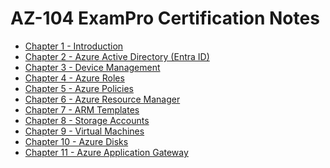 # AZ-104 ExamPro Certification Notes
* [Chapter 1 - Introduction](/posts/microsoft/azure/az-104/cert-notes/exampro/chapter1/chapter1-intro-to-az-104)
* [Chapter 2 - Azure Active Directory (Entra ID)](/posts/microsoft/azure/az-104/cert-notes/exampro/chapter2/chapter2-introduction)
* [Chapter 3 - Device Management](/posts/microsoft/azure/az-104/cert-notes/exampro/chapter3/chapter3-intro-to-device-management)
* [Chapter 4 - Azure Roles](/posts/microsoft/azure/az-104/cert-notes/exampro/chapter4/chapter4-types-of-roles)
* [Chapter 5 - Azure Policies](/posts/microsoft/azure/az-104/cert-notes/exampro/chapter5/chapter5-introduction)
* [Chapter 6 - Azure Resource Manager](/posts/microsoft/azure/az-104/cert-notes/exampro/chapter6/chapter6-azure-resource-manager)
* [Chapter 7 - ARM Templates](/posts/microsoft/azure/az-104/cert-notes/exampro/chapter7/chapter7-introduction)
* [Chapter 8 - Storage Accounts](/posts/microsoft/azure/az-104/cert-notes/exampro/chapter8/chapter8-introduction-to-storage-accounts)
* [Chapter 9 - Virtual Machines](/posts/microsoft/azure/az-104/cert-notes/exampro/chapter9/chapter9-introduction)
* [Chapter 10 - Azure Disks](/posts/microsoft/azure/az-104/cert-notes/exampro/chapter10/chapter10-introduction)
* [Chapter 11 - Azure Application Gateway](/posts/microsoft/azure/az-104/cert-notes/exampro/chapter11/chapter11-introduction-to-application-gateway)